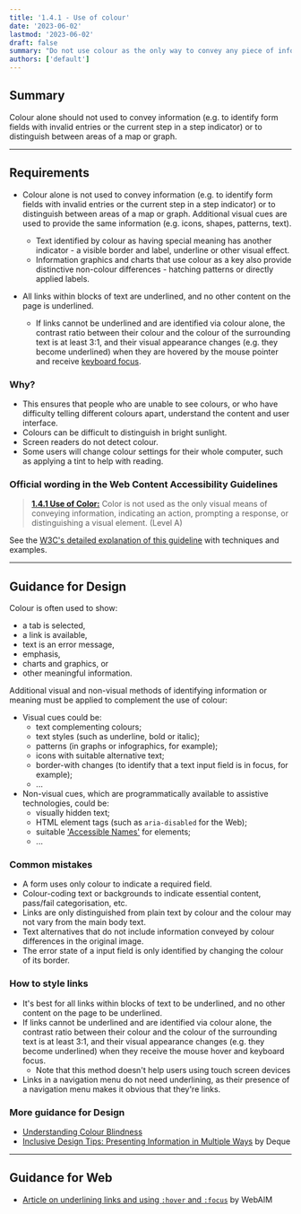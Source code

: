 ```yaml
---
title: '1.4.1 - Use of colour'
date: '2023-06-02'
lastmod: '2023-06-02'
draft: false
summary: "Do not use colour as the only way to convey any piece of information."
authors: ['default']
---
```


## Summary

Colour alone should not used to convey information (e.g. to identify form fields with invalid entries or the current step in a step indicator) or to distinguish between areas of a map or graph.

---

## Requirements

* Colour alone is not used to convey information (e.g. to identify form fields with invalid entries or the current step in a step indicator) or to distinguish between areas of a map or graph. Additional visual cues are used to provide the same information (e.g. icons, shapes, patterns, text).
  * Text identified by colour as having special meaning has another indicator - a visible border and label, underline or other visual effect.
  * Information graphics and charts that use colour as a key also provide distinctive non-colour differences - hatching patterns or directly applied labels.

* All links within blocks of text are underlined, and no other content on the page is underlined.
  * If links cannot be underlined and are identified via colour alone, the contrast ratio between their colour and the colour of the surrounding text is at least 3:1, and their visual appearance changes (e.g. they become underlined) when they are hovered by the mouse pointer and receive [keyboard focus](/playbook/definitions#keyboard-focus).

### Why?

* This ensures that people who are unable to see colours, or who have difficulty telling different colours apart, understand the content and user interface.
* Colours can be difficult to distinguish in bright sunlight.
* Screen readers do not detect colour.
* Some users will change colour settings for their whole computer, such as applying a tint to help with reading.

### Official wording in the Web Content Accessibility Guidelines

> [**1.4.1 Use of Color:**](https://www.w3.org/TR/UNDERSTANDING-WCAG20/visual-audio-contrast-without-color.html) Color is not used as the only visual means of conveying information, indicating an action, prompting a response, or distinguishing a visual element. (Level A)

See the [W3C's detailed explanation of this guideline](https://www.w3.org/TR/UNDERSTANDING-WCAG20/visual-audio-contrast-without-color.html) with techniques and examples.

---

## Guidance for Design

Colour is often used to show:
* a tab is selected,
* a link is available,
* text is an error message,
* emphasis,
* charts and graphics, or
* other meaningful information.

Additional visual and non-visual methods of identifying information or meaning must be applied to complement the use of colour:
* Visual cues could be:
  * text complementing colours;
  * text styles (such as underline, bold or italic);
  * patterns (in graphs or infographics, for example);
  * icons with suitable alternative text;
  * border-with changes (to identify that a text input field is in focus, for example);
  * ...
* Non-visual cues, which are programmatically available to assistive technologies, could be:
  * visually hidden text;
  * HTML element tags (such as `aria-disabled` for the Web);
  * suitable ['Accessible Names'](/playbook/definitions#accessible-name) for elements;
  * ...

### Common mistakes

* A form uses only colour to indicate a required field.
* Colour-coding text or backgrounds to indicate essential content, pass/fail categorisation, etc.
* Links are only distinguished from plain text by colour and the colour may not vary from the main body text.
* Text alternatives that do not include information conveyed by colour differences in the original image.
* The error state of a input field is only identified by changing the colour of its border.

### How to style links

* It's best for all links within blocks of text to be underlined, and no other content on the page to be underlined.
* If links cannot be underlined and are identified via colour alone, the contrast ratio between their colour and the colour of the surrounding text is at least 3:1, and their visual appearance changes (e.g. they become underlined) when they receive the mouse hover and keyboard focus.
  * Note that this method doesn't help users using touch screen devices
* Links in a navigation menu do not need underlining, as their presence of a navigation menu makes it obvious that they're links.

### More guidance for Design

* [Understanding Colour Blindness](https://webaim.org/articles/visual/colorblind)
* [Inclusive Design Tips: Presenting Information in Multiple Ways](https://www.deque.com/blog/inclusive-design-tips-presenting-information-multiple-ways/) by Deque

---

## Guidance for Web

* [Article on underlining links and using `:hover` and `:focus`](https://webaim.org/techniques/hypertext/link_text#underlining) by WebAIM
